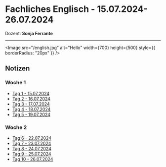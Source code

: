 # **Fachliches Englisch** - 15.07.2024-26.07.2024

Dozent: **Sonja Ferrante**

---


<Image
  src="/english.jpg"
  alt="Hello"
  width={700}
  height={500}
  style={{ borderRadius: "20px" }}
/>
## Notizen

### Woche 1

- [Tag 1 - 15.07.2024](LF-F1/tag1.md)
- [Tag 2 - 16.07.2024](LF-F1/tag2.md)
- [Tag 3 - 17.07.2024](LF-F1/tag3.md)
- [Tag 4 - 18.07.2024](LF-F1/tag4.md)
- [Tag 5 - 19.07.2024](LF-F1/tag5.md)

### Woche 2

- [Tag 6 - 22.07.2024](LF-F1/tag6.md)
- [Tag 7 - 23.07.2024](LF-F1/tag7.mdx)
- [Tag 8 - 24.07.2024](LF-F1/tag8.mdx)
- [Tag 9 - 25.07.2024](LF-F1/tag9.mdx)
- [Tag 10 - 26.07.2024](LF-F1/tag10.mdx)
